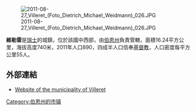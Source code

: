 [[Image:2011-08-27_Villeret_(Foto_Dietrich_Michael_Weidmann)_026.JPG|right]]

'''維勒雷'''是[[瑞士|瑞士]]的城鎮，位於該國中西部，由[[伯恩州|伯恩州]]負責管轄，面積16.24平方公里，海拔高度740米，2011年人口890，四成半人口信奉[[基督教|基督教]]，人口密度每平方公里55人。

==外部連結==
*[http://www.villeret.ch Website of the municipality of Villeret] {{Wayback|url=http://www.villeret.ch/ |date=20200220065005 }}

{{Switzerland-geo-stub}}
[[Category:伯恩州的市镇|Category:伯恩州的市镇]]